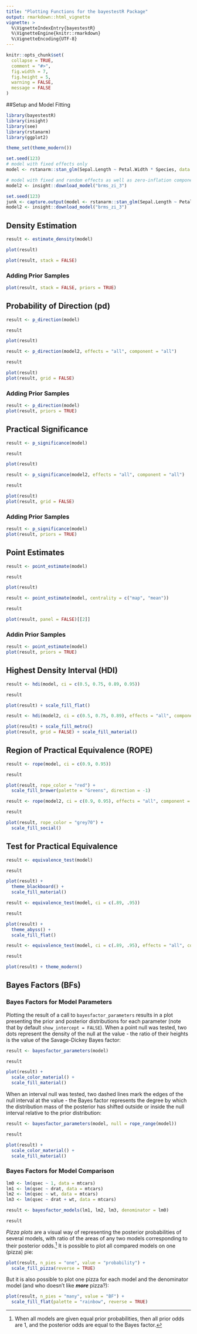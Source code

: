 ```yaml
---
title: "Plotting Functions for the bayestestR Package"
output: rmarkdown::html_vignette
vignette: >
  %\VignetteIndexEntry{bayestestR}
  %\VignetteEngine{knitr::rmarkdown}
  %\VignetteEncoding{UTF-8}
---
```


```r
knitr::opts_chunk$set(
  collapse = TRUE,
  comment = "#>",
  fig.width = 7, 
  fig.height = 5,
  warning = FALSE,
  message = FALSE
)
```

##Setup and Model Fitting

```r
library(bayestestR)
library(insight)
library(see)
library(rstanarm)
library(ggplot2)

theme_set(theme_modern())
```

```r
set.seed(123)
# model with fixed effects only
model <- rstanarm::stan_glm(Sepal.Length ~ Petal.Width * Species, data = iris)

# model with fixed and random effects as well as zero-inflation component
model2 <- insight::download_model("brms_zi_3")
```

```r
set.seed(123)
junk <- capture.output(model <- rstanarm::stan_glm(Sepal.Length ~ Petal.Width * Species, data = iris))
model2 <- insight::download_model("brms_zi_3")
```

## Density Estimation

```r
result <- estimate_density(model)

plot(result)
```

```r
plot(result, stack = FALSE)
```

### Adding Prior Samples

```r
plot(result, stack = FALSE, priors = TRUE)
```


## Probability of Direction (pd)

```r
result <- p_direction(model)

result

plot(result)
```

```r
result <- p_direction(model2, effects = "all", component = "all")

result

plot(result)
plot(result, grid = FALSE)
```

### Adding Prior Samples

```r
result <- p_direction(model)
plot(result, priors = TRUE)
```


## Practical Significance

```r
result <- p_significance(model)

result

plot(result)
```

```r
result <- p_significance(model2, effects = "all", component = "all")

result

plot(result)
plot(result, grid = FALSE)
```

### Adding Prior Samples

```r
result <- p_significance(model)
plot(result, priors = TRUE)
```


## Point Estimates

```r
result <- point_estimate(model)

result

plot(result)
```

```r
result <- point_estimate(model, centrality = c("map", "mean"))

result

plot(result, panel = FALSE)[[2]]
```


### Addin Prior Samples

```r
result <- point_estimate(model)
plot(result, priors = TRUE)
```


## Highest Density Interval (HDI)

```r
result <- hdi(model, ci = c(0.5, 0.75, 0.89, 0.95))

result

plot(result) + scale_fill_flat()
```

```r
result <- hdi(model2, ci = c(0.5, 0.75, 0.89), effects = "all", component = "all")

plot(result) + scale_fill_metro()
plot(result, grid = FALSE) + scale_fill_material()
```

## Region of Practical Equivalence (ROPE)

```r
result <- rope(model, ci = c(0.9, 0.95))

result

plot(result, rope_color = "red") +
  scale_fill_brewer(palette = "Greens", direction = -1)
```

```r
result <- rope(model2, ci = c(0.9, 0.95), effects = "all", component = "all")

result 

plot(result, rope_color = "grey70") +
  scale_fill_social()
```

## Test for Practical Equivalence

```r
result <- equivalence_test(model)

result

plot(result) +
  theme_blackboard() +
  scale_fill_material()

result <- equivalence_test(model, ci = c(.89, .95))

result

plot(result) +
  theme_abyss() +
  scale_fill_flat()

result <- equivalence_test(model, ci = c(.89, .95), effects = "all", component = "all")

result

plot(result) + theme_modern()
```


## Bayes Factors (BFs)

### Bayes Factors for Model Parameters

Plotting the result of a call to `bayesfactor_parameters` results in a plot presenting the prior and posterior distributions for each parameter (note that by default `show_intercept = FALSE`). When a point null was tested, two dots represent the density of the null at the value - the ratio of their heights is the value of the Savage-Dickey Bayes factor:

```r
result <- bayesfactor_parameters(model)

result

plot(result) +
  scale_color_material() +
  scale_fill_material()
```

When an interval null was tested, two dashed lines mark the edges of the null interval at the value - the Bayes factor represents the degree by which the distribution mass of the posterior has shifted outside or inside the null interval relative to the prior distribution:

```r
result <- bayesfactor_parameters(model, null = rope_range(model))

result

plot(result) +
  scale_color_material() +
  scale_fill_material()
```

### Bayes Factors for Model Comparison

```r
lm0 <- lm(qsec ~ 1, data = mtcars)
lm1 <- lm(qsec ~ drat, data = mtcars)
lm2 <- lm(qsec ~ wt, data = mtcars)
lm3 <- lm(qsec ~ drat + wt, data = mtcars)

result <- bayesfactor_models(lm1, lm2, lm3, denominator = lm0)

result
```

*Pizza plots* are a visual way of representing the posterior probabilities of several models, with ratio of the areas of any two models corresponding to their posterior odds.^[When all models are given equal prior probabilities, then all prior odds are 1, and the posterior odds are equal to the Bayes factor.] It is possible to plot all compared models on one (pizza) pie:

```r
plot(result, n_pies = "one", value = "probability") +
  scale_fill_pizza(reverse = TRUE) 
```

But it is also possible to plot one pizza for each model and the denominator model (and who doesn't like ***more*** pizza?):

```r
plot(result, n_pies = "many", value = "BF") +
  scale_fill_flat(palette = "rainbow", reverse = TRUE)
```